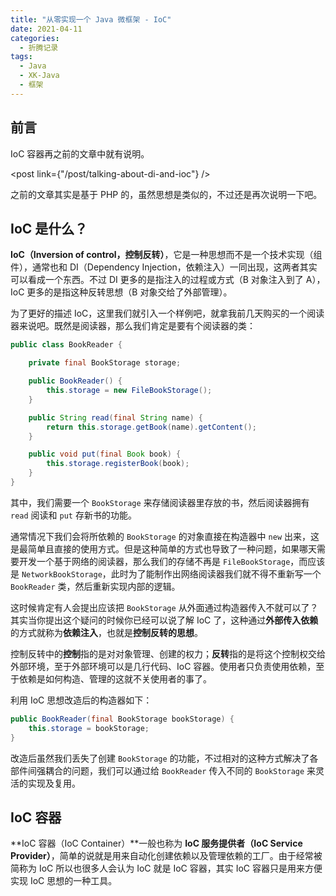 ```yaml
---
title: "从零实现一个 Java 微框架 - IoC"
date: 2021-04-11
categories:
  - 折腾记录
tags:
  - Java
  - XK-Java
  - 框架
---
```


## 前言

IoC 容器再之前的文章中就有说明。

<post link={"/post/talking-about-di-and-ioc"} />

之前的文章其实是基于 PHP 的，虽然思想是类似的，不过还是再次说明一下吧。

## IoC 是什么？

**IoC（Inversion of control，控制反转）**，它是一种思想而不是一个技术实现（组件），通常也和 DI（Dependency Injection，依赖注入）一同出现，这两者其实可以看成一个东西。不过 DI 更多的是指注入的过程或方式（B 对象注入到了 A），IoC 更多的是指这种反转思想（B 对象交给了外部管理）。

为了更好的描述 IoC，这里我们就引入一个样例吧，就拿我前几天购买的一个阅读器来说吧。既然是阅读器，那么我们肯定是要有个阅读器的类：

```java
public class BookReader {

    private final BookStorage storage;

    public BookReader() {
        this.storage = new FileBookStorage();
    }

    public String read(final String name) {
        return this.storage.getBook(name).getContent();
    }

    public void put(final Book book) {
        this.storage.registerBook(book);
    }
}
```

其中，我们需要一个 `BookStorage` 来存储阅读器里存放的书，然后阅读器拥有 `read` 阅读和 `put` 存新书的功能。

通常情况下我们会将所依赖的 `BookStorage` 的对象直接在构造器中 `new` 出来，这是最简单且直接的使用方式。但是这种简单的方式也导致了一种问题，如果哪天需要开发一个基于网络的阅读器，那么我们的存储不再是 `FileBookStorage`，而应该是 `NetworkBookStorage`，此时为了能制作出网络阅读器我们就不得不重新写一个 `BookReader` 类，然后重新实现内部的逻辑。

这时候肯定有人会提出应该把 `BookStorage` 从外面通过构造器传入不就可以了？其实当你提出这个疑问的时候你已经可以说了解 IoC 了，这种通过**外部传入依赖**的方式就称为**依赖注入**，也就是**控制反转的思想**。

控制反转中的**控制**指的是对对象管理、创建的权力；**反转**指的是将这个控制权交给外部环境，至于外部环境可以是几行代码、IoC 容器。使用者只负责使用依赖，至于依赖是如何构造、管理的这就不关使用者的事了。

利用 IoC 思想改造后的构造器如下：

```java
public BookReader(final BookStorage bookStorage) {
    this.storage = bookStorage;
}
```

改造后虽然我们丢失了创建 `BookStorage` 的功能，不过相对的这种方式解决了各部件间强耦合的问题，我们可以通过给 `BookReader` 传入不同的 `BookStorage` 来灵活的实现及复用。

## IoC 容器

**IoC 容器（IoC Container）**一般也称为 **IoC 服务提供者（IoC Service Provider）**，简单的说就是用来自动化创建依赖以及管理依赖的工厂。由于经常被简称为 IoC 所以也很多人会认为 IoC 就是 IoC 容器，其实 IoC 容器只是用来方便实现 IoC 思想的一种工具。
